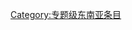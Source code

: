 {{catmore1|[[Wikipedia:马来西亚专题|Wikipedia:马来西亚专题]]}}
{{Wikipedia category}}
{{emptycat}}
{{Articles by Quality| topic=马来西亚|project=马来西亚|format=toc}}
{{cat class | topic=马来西亚|class=专题|sort=马来西亚}}
{{CategoryTOC}}
{{马来西亚条目统计表}}

[[Category:专题级东南亚条目|Category:专题级东南亚条目]]